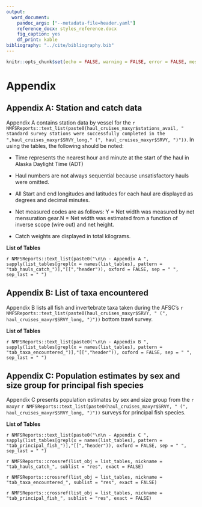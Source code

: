 ```yaml
---
output:
  word_document:
    pandoc_args: ["--metadata-file=header.yaml"]
    reference_docx: styles_reference.docx
    fig_caption: yes
    df_print: kable
bibliography: "../cite/bibliography.bib"
---
```


```r
knitr::opts_chunk$set(echo = FALSE, warning = FALSE, error = FALSE, message = FALSE)
```

# Appendix

## Appendix A: Station and catch data

Appendix A contains station data by vessel for the `r NMFSReports::text_list(paste0(haul_cruises_maxyr$stations_avail, " standard survey stations were successfully completed in the ",haul_cruises_maxyr$SRVY_long," (", haul_cruises_maxyr$SRVY, ")"))`. In using the tables, the following should be noted:

   - Time represents the nearest hour and minute at the start of the haul in Alaska Daylight Time (ADT)
   
   - Haul numbers are not always sequential because unsatisfactory hauls were omitted.
   
   - All Start and end longitudes and latitudes for each haul are displayed as degrees and decimal minutes.
   
   - Net measured codes are as follows: Y = Net width was measured by net mensuration gear.N = Net width was estimated from a function of inverse scope (wire out) and net height.
   
   - Catch weights are displayed in total kilograms.


**List of Tables**

`r NMFSReports::text_list(paste0("\n\n - Appendix A ", sapply(list_tables[grepl(x = names(list_tables), pattern = "tab_hauls_catch_")],"[[","header")), oxford = FALSE, sep = " ", sep_last = " ") `

## Appendix B: List of taxa encountered

Appendix B lists all fish and invertebrate taxa taken during the AFSC’s `r NMFSReports::text_list(paste0(haul_cruises_maxyr$SRVY, " (", haul_cruises_maxyr$SRVY_long, ")"))` bottom trawl survey.

**List of Tables**

`r NMFSReports::text_list(paste0("\n\n - Appendix B ", sapply(list_tables[grepl(x = names(list_tables), pattern = "tab_taxa_encountered_")],"[[","header")), oxford = FALSE, sep = " ", sep_last = " ") `

## Appendix C: Population estimates by sex and size group for principal fish species

Appendix C presents population estimates by sex and size group from the `r maxyr` `r NMFSReports::text_list(paste0(haul_cruises_maxyr$SRVY, " (", haul_cruises_maxyr$SRVY_long, ")"))` surveys for principal fish species.

**List of Tables**

`r NMFSReports::text_list(paste0("\n\n - Appendix C ", sapply(list_tables[grepl(x = names(list_tables), pattern = "tab_principal_fish_")],"[[","header")), oxford = FALSE, sep = " ", sep_last = " ") `

<!-- App A -->

`r NMFSReports::crossref(list_obj = list_tables, nickname = "tab_hauls_catch_", sublist = "res", exact = FALSE) `
<!-- `r sapply(list_tables[grepl(x = names(list_tables), pattern = "tab_hauls_catch_")],"[[","res") ` -->

<!-- App B -->

`r NMFSReports::crossref(list_obj = list_tables, nickname = "tab_taxa_encountered_", sublist = "res", exact = FALSE) `
<!-- `r sapply(list_tables[grepl(x = names(list_tables), pattern = "tab_taxa_encountered_")],"[[","res") ` -->

<!-- App C -->

`r NMFSReports::crossref(list_obj = list_tables, nickname = "tab_principal_fish_", sublist = "res", exact = FALSE) `
<!-- `r sapply(list_tables[grepl(x = names(list_tables), pattern = "tab_principal_fish_")],"[[","res") ` -->

